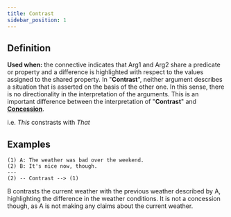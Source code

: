 ```yaml
---
title: Contrast
sidebar_position: 1
---
```


## Definition

**Used when:** the connective indicates that Arg1 and Arg2 share a predicate or property and a difference is highlighted with respect to the values assigned to the shared property. 
In "**Contrast**", neither argument describes a situation that is asserted on the basis of the other one.
In this sense, there is no directionality in the interpretation of the arguments.
This is an important difference between the interpretation of "**Contrast**" and [**Concession**](./Concession/).

i.e. *This* constrasts with *That*

## Examples

```
(1) A: The weather was bad over the weekend.
(2) B: It's nice now, though.
---
(2) -- Contrast --> (1)
```
B contrasts the current weather with the previous weather described by A, highlighting the difference in the weather conditions.
It is not a concession though, as A is not making any claims about the current weather.


